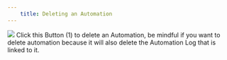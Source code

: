 ```yaml
---
    title: Deleting an Automation
---
```

![](https://t3837933.p.clickup-attachments.com/t3837933/fd360f10-6cdc-4d0e-b7eb-5f7204dc94fb/4.png)
Click this Button (1) to delete an Automation, be mindful if you want to delete automation because it will also delete the Automation Log that is linked to it.
